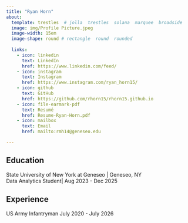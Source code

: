 ```yaml
---
title: "Ryan Horn"
about:
  template: trestles  # jolla  trestles  solana  marquee  broadside
  image: img/Profile Picture.jpeg
  image-width: 15em
  image-shape: round # rectangle  round  rounded
  
  links:
    - icon: linkedin
      text: LinkedIn
      href: https://www.linkedin.com/feed/
    - icon: instagram
      text: Instagram
      href: https://www.instagram.com/ryan_horn15/
    - icon: github
      text: GitHub
      href: https://github.com/rhorn15/rhorn15.github.io
    - icon: file-earmark-pdf
      text: Resumé
      href: Resume-Ryan-Horn.pdf
    - icon: mailbox
      text: Email
      href: mailto:rmh14@geneseo.edu

---
```




## Education

State University of New York at Geneseo | Geneseo, NY <br>
Data Analytics Student| Aug 2023 - Dec 2025 <br>

## Experience

US Army Infantryman July 2020 - July 2026


